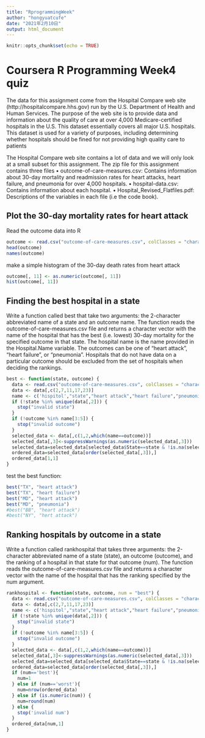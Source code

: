 ```yaml
---
title: "RprogrammingWeek"
author: "hongyuatcufe"
date: "2021年2月10日"
output: html_document
---
```


```r
knitr::opts_chunk$set(echo = TRUE)
```

# Coursera R Programming Week4 quiz

The data for this assignment come from the Hospital Compare web site (http://hospitalcompare.hhs.gov)
run by the U.S. Department of Health and Human Services. The purpose of the web site is to provide data and
information about the quality of care at over 4,000 Medicare-certified hospitals in the U.S. This dataset essentially covers all major U.S. hospitals. This dataset is used for a variety of purposes, including determining
whether hospitals should be fined for not providing high quality care to patients

The Hospital Compare web site contains a lot of data and we will only look at a small subset for this
assignment. The zip file for this assignment contains three files
• outcome-of-care-measures.csv: Contains information about 30-day mortality and readmission rates
for heart attacks, heart failure, and pneumonia for over 4,000 hospitals.
• hospital-data.csv: Contains information about each hospital.
• Hospital_Revised_Flatfiles.pdf: Descriptions of the variables in each file (i.e the code book).

## Plot the 30-day mortality rates for heart attack

Read the outcome data into R
```r
outcome <- read.csv("outcome-of-care-measures.csv", colClasses = "character")
head(outcome)
names(outcome)
```

make a simple histogram of the 30-day death rates from heart attack
```r
outcome[, 11] <- as.numeric(outcome[, 11])
hist(outcome[, 11])
```

## Finding the best hospital in a state

Write a function called best that take two arguments: the 2-character abbreviated name of a state and an
outcome name. The function reads the outcome-of-care-measures.csv file and returns a character vector
with the name of the hospital that has the best (i.e. lowest) 30-day mortality for the specified outcome
in that state. The hospital name is the name provided in the Hospital.Name variable. The outcomes can
be one of “heart attack”, “heart failure”, or “pneumonia”. Hospitals that do not have data on a particular
outcome should be excluded from the set of hospitals when deciding the rankings.

```r
best <- function(state, outcome) {
  data <- read.csv("outcome-of-care-measures.csv", colClasses = "character")
  data <- data[,c(2,7,11,17,23)]
  name <- c('hispitol',"state","heart attack","heart failure","pneumonia")
  if (!state %in% unique(data[,2])) {
    stop("invalid state")
  }
  if (!outcome %in% name[3:5]) {
    stop("invalid outcome")
  }
  selected_data <- data[,c(1,2,which(name==outcome))]
  selected_data[,3]<-suppressWarnings(as.numeric(selected_data[,3]))
  selected_data=selected_data[selected_data$State==state & !is.na(selected_data[,3]),]
  ordered_data=selected_data[order(selected_data[,3]),]
  ordered_data[1,1]
}
```

test the best function:
```r
best("TX", "heart attack")
best("TX", "heart failure")
best("MD", "heart attack")
best("MD", "pneumonia")
#best("BB", "heart attack")
#best("NY", "hert attack")

```

## Ranking hospitals by outcome in a state

Write a function called rankhospital that takes three arguments: the 2-character abbreviated name of a
state (state), an outcome (outcome), and the ranking of a hospital in that state for that outcome (num).
The function reads the outcome-of-care-measures.csv file and returns a character vector with the name
of the hospital that has the ranking specified by the num argument.

```r
rankhospital <- function(state, outcome, num = "best") {
  data <- read.csv("outcome-of-care-measures.csv", colClasses = "character")
  data <- data[,c(2,7,11,17,23)]
  name <- c('hispitol',"state","heart attack","heart failure","pneumonia")
  if (!state %in% unique(data[,2])) {
    stop("invalid state")
  }
  if (!outcome %in% name[3:5]) {
    stop("invalid outcome")
  }
  selected_data <- data[,c(1,2,which(name==outcome))]
  selected_data[,3]<-suppressWarnings(as.numeric(selected_data[,3]))
  selected_data=selected_data[selected_data$State==state & !is.na(selected_data[,3]),]
  ordered_data=selected_data[order(selected_data[,3]),]
  if (num=='best'){
    num=1
  } else if (num=='worst'){
    num=nrow(ordered_data)
  } else if (is.numeric(num)) {
    num=round(num)
  } else {
    stop('invalid num')
  }
  ordered_data[num,1]
}
```